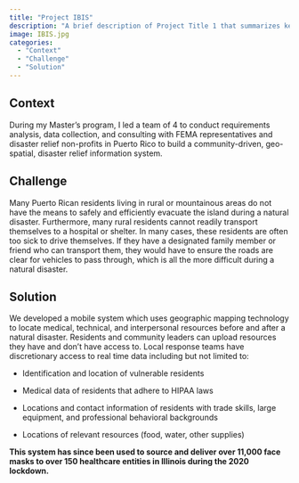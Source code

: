 ```yaml
---
title: "Project IBIS"
description: "A brief description of Project Title 1 that summarizes key features and outcomes."
image: IBIS.jpg
categories: 
  - "Context"
  - "Challenge"
  - "Solution"
---
```


## Context

During my Master’s program, I led a team of 4 to conduct requirements analysis, data collection, and consulting with FEMA representatives and disaster relief non-profits in Puerto Rico to build a community-driven, geo-spatial, disaster relief information system.

## Challenge

Many Puerto Rican residents living in rural or mountainous areas do not have the means to safely and efficiently evacuate the island during a natural disaster. Furthermore, many rural residents cannot readily transport themselves to a hospital or shelter. In many cases, these residents are often too sick to drive themselves. If they have a designated family member or friend who can transport them, they would have to ensure the roads are clear for vehicles to pass through, which is all the more difficult during a natural disaster.

## Solution

We developed a mobile system which uses geographic mapping technology to locate medical, technical, and interpersonal resources before and after a natural disaster. Residents and community leaders can upload resources they have and don't have access to. Local response teams have discretionary access to real time data including but not limited to:

-   Identification and location of vulnerable residents

-   Medical data of residents that adhere to HIPAA laws

-   Locations and contact information of residents with trade skills, large equipment, and professional behavioral backgrounds

-   Locations of relevant resources (food, water, other supplies)

**This system has since been used to source and deliver over 11,000 face masks to over 150 healthcare entities in Illinois during the 2020 lockdown.**
